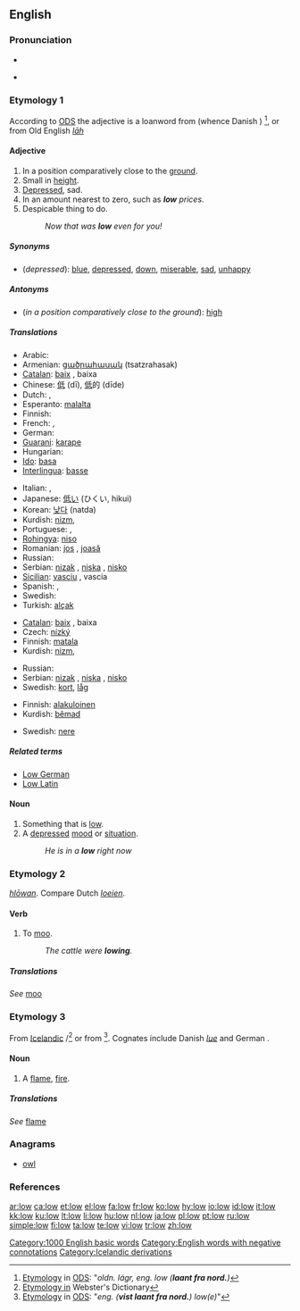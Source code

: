 ==English==

{{rank|laid|cold|led|518|low|American|bad|forward}}

===Pronunciation===
* {{IPA|/loʊ/}}
* {{audio|en-us-low.ogg|Audio (US)}}
*: {{rhymes|əʊ}}

===Etymology 1===
According to [[:w:da:ODS|ODS]] the adjective is a loanword from {{etyl|non}} {{term|lágr}} (whence Danish {{term|lav}}) <ref>[http://ordnet.dk/ods/opslag?id=490877 Etymology] in [[:w:da:ODS|ODS]]: "''oldn. lágr, eng. low ('''laant fra nord.''')''</ref>, or {{rfv-etymology}} from Old English ''[[lāh]]''

====Adjective====
{{en-adj|er}}

# In a position comparatively close to the [[ground]].
# Small in [[height]].
# [[depressed|Depressed]], sad.
# In an amount nearest to zero, such as '''''low''' prices''.
# Despicable thing to do.
#: ''Now that was '''low''' even for you!''

=====Synonyms=====
* (''depressed''): [[blue]], [[depressed]], [[down]], [[miserable]], [[sad]], [[unhappy]]

=====Antonyms=====
* (''in a position comparatively close to the ground''): [[high]]

=====Translations=====
{{trans-top|in a position comparatively close to the ground}}
* Arabic: {{Arab|[[منخفض]]}} {{IPAchar|(munxáfeḍ)}}
* Armenian: [[ցածրահասակ]] (tsatzrahasak)
* [[Catalan]]: [[baix]] {{m}}, baixa {{f}}
* Chinese: [[低]] (dī), [[低]]的 (dīde)
* Dutch: {{t|nl|laag}}, {{t|nl|lage}}
* Esperanto: [[malalta]]
* Finnish: {{t|fi|alhainen}}
* French: {{t|fr|bas|m}}, {{t|fr|basse|f}}
* German: {{t|de|niedrig}}
* [[Guarani]]: [[karape]]
* Hungarian: {{t|hu|alacsony}}
* [[Ido]]: [[basa]]
* [[Interlingua]]: [[basse]]
{{trans-mid}}
* Italian: {{t|it|basso|m}}, {{t|it|bassa|f}}
* Japanese: [[低い]] (ひくい, hikui)
* Korean: [[낮다]] (natda)
* Kurdish: [[nizm]], {{KUchar|[[نزم]]}}
* Portuguese: {{t|pt|baixo|m}}, {{t|pt|baixa|f}}
* [[Rohingya]]: [[niso]]
* Romanian: [[jos]] {{m}}, [[joasă]] {{f}}
* Russian: {{t|ru|низкий|tr=nízkij}}
* Serbian: [[nizak]] {{m}}, [[niska]] {{f}}, [[nisko]] {{n}}
* [[Sicilian]]: [[vasciu]] {{m}}, vascia {{f}}
* Spanish: {{t|es|bajo|m}}, {{t|es|baja|f}}
* Swedish: {{t|sv|låg}}
* Turkish: [[alçak]]
{{trans-bottom}}

{{trans-top|small height}}
* [[Catalan]]: [[baix]] {{m}}, baixa {{f}}
* Czech: [[nízký]] {{m}}
* Finnish: [[matala]]
* Kurdish: [[nizm]], {{KUchar|[[نزم]]}}
{{trans-mid}}
* Russian: {{t|ru|низкий|tr=nízkij}}
* Serbian: [[nizak]] {{m}}, [[niska]] {{f}}, [[nisko]] {{n}}
* Swedish: [[kort]], [[låg]]
{{trans-bottom}}

{{trans-top|depressed, sad}}
* Finnish: [[alakuloinen]]
* Kurdish: [[bêmad]]
{{trans-mid}}
* Swedish: [[nere]]
{{trans-bottom}}

=====Related terms=====
* [[Low German]]
* [[Low Latin]]

====Noun====
{{en-noun}}

# Something that is [[low]].
# A [[depressed]] [[mood]] or [[situation]].
#: ''He is in a '''low''' right now''

===Etymology 2===
{{etyl|ang}} ''[[hlōwan]]''. Compare Dutch ''[[loeien]]''.

====Verb====
{{en-verb}}

# {{intransitive}} To [[moo]].
#: ''The cattle were '''lowing'''.''

=====Translations=====
''See'' [[moo]]

===Etymology 3===
From [[w:Icelandic language|Icelandic]]  {{term|log}}/{{term|logi}}<ref>[http://machaut.uchicago.edu/?action=search&word=low&resource=Webster%27s&quicksearch=on Etymology in] Webster's Dictionary</ref> or from {{etyl|non}} {{term|logi}}<ref>[http://ordnet.dk/ods/opslag?id=494553 Etymology] in [[:da:ODS|ODS]]: "''eng. ('''vist laant fra nord.''') low(e)''"</ref>. Cognates include Danish ''[[lue]]'' and German {{term|Lohe}}.

====Noun====
{{en-noun}}

# {{countable}} A [[flame]], [[fire]].

=====Translations=====
''See'' [[flame]]

===Anagrams===
* [[owl]]

===References===
<references/>

[[Category:1000 English basic words]]
[[Category:English words with negative connotations]]
[[Category:Icelandic derivations]]

[[ar:low]]
[[ca:low]]
[[et:low]]
[[el:low]]
[[fa:low]]
[[fr:low]]
[[ko:low]]
[[hy:low]]
[[io:low]]
[[id:low]]
[[it:low]]
[[kk:low]]
[[ku:low]]
[[lt:low]]
[[li:low]]
[[hu:low]]
[[nl:low]]
[[ja:low]]
[[pl:low]]
[[pt:low]]
[[ru:low]]
[[simple:low]]
[[fi:low]]
[[ta:low]]
[[te:low]]
[[vi:low]]
[[tr:low]]
[[zh:low]]